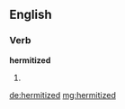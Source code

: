 ==English==

===Verb===
'''hermitized'''

# {{past of|[[hermitize]]}}

[[de:hermitized]]
[[mg:hermitized]]